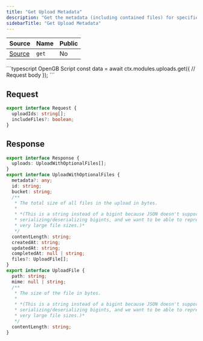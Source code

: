 ```yaml
---
title: "Get Upload Metadata"
description: "Get the metadata (including contained files) for specified upload IDs"
sidebarTitle: "Get Upload Metadata"
---
```


| Source                                                                                                      | Name       | Public     |
| ----------------------------------------------------------------------------------------------------------- | ---------- | ---------- |
| [Source](https://github.com/rivet-gg/opengb-modules/tree/main/modules/uploads/scripts/get.ts) | `get` | No |

<RequestExample>
```typescript OpenGB Script
const data = await ctx.modules.uploads.get({
  // Request body
});
```

</RequestExample>

## Request

```typescript
export interface Request {
  uploadIds: string[];
  includeFiles?: boolean;
}
```

## Response

```typescript
export interface Response {
  uploads: UploadWithOptionalFiles[];
}
export interface UploadWithOptionalFiles {
  metadata?: any;
  id: string;
  bucket: string;
  /**
   * The total size of all files in the upload in bytes.
   *
   * *(This is a string instead of a bigint because JSON doesn't support
   * serializing/deserializing bigints, and we want to be able to represent
   * very large file sizes.)*
   */
  contentLength: string;
  createdAt: string;
  updatedAt: string;
  completedAt: null | string;
  files?: UploadFile[];
}
export interface UploadFile {
  path: string;
  mime: null | string;
  /**
   * The size of the file in bytes.
   *
   * *(This is a string instead of a bigint because JSON doesn't support
   * serializing/deserializing bigints, and we want to be able to represent
   * very large file sizes.)*
   */
  contentLength: string;
}
```
